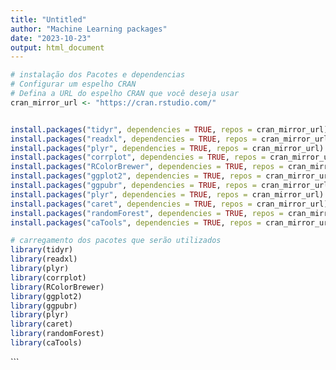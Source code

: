 ---
title: "Untitled"
author: "Machine Learning packages"
date: "2023-10-23"
output: html_document
---

```{r intalação pacotes, echo = TRUE}
# instalação dos Pacotes e dependencias 
# Configurar um espelho CRAN
# Defina a URL do espelho CRAN que você deseja usar
cran_mirror_url <- "https://cran.rstudio.com/"


install.packages("tidyr", dependencies = TRUE, repos = cran_mirror_url)
install.packages("readxl", dependencies = TRUE, repos = cran_mirror_url)
install.packages("plyr", dependencies = TRUE, repos = cran_mirror_url)
install.packages("corrplot", dependencies = TRUE, repos = cran_mirror_url)
install.packages("RColorBrewer", dependencies = TRUE, repos = cran_mirror_url)
install.packages("ggplot2", dependencies = TRUE, repos = cran_mirror_url)
install.packages("ggpubr", dependencies = TRUE, repos = cran_mirror_url)
install.packages("plyr", dependencies = TRUE, repos = cran_mirror_url)
install.packages("caret", dependencies = TRUE, repos = cran_mirror_url)
install.packages("randomForest", dependencies = TRUE, repos = cran_mirror_url)
install.packages("caTools", dependencies = TRUE, repos = cran_mirror_url)
```

```{r carregamento dos pacotes, echo = TRUE}
# carregamento dos pacotes que serão utilizados
library(tidyr)
library(readxl)
library(plyr)
library(corrplot)
library(RColorBrewer)
library(ggplot2)
library(ggpubr)
library(plyr)
library(caret)
library(randomForest)
library(caTools)
```
```
